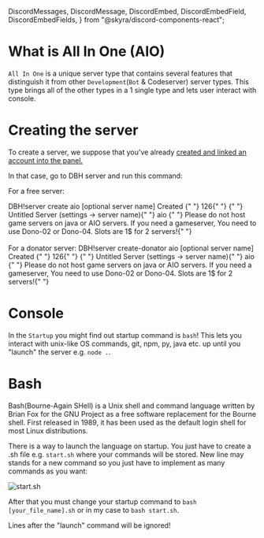   DiscordMessages,
  DiscordMessage,
  DiscordEmbed,
  DiscordEmbedField,
  DiscordEmbedFields,
} from "@skyra/discord-components-react";

# What is All In One (AIO)

`All In One` is a unique server type that contains several features that distinguish it from other `Development`(`Bot` & Codeserver) server types. This type brings all of the other types in a 1 single type and lets user interact with console.

# Creating the server

To create a server, we suppose that you've already [created and linked an account into the panel.](/getting-started)

In that case, go to DBH server and run this command:

For a free server:

<DiscordMessages no-background>
  <DiscordMessage
    author="Jonfirexbox"
    avatar="https://avatars.githubusercontent.com/u/66625200?v=4"
    roleColor="#00cfff"
    roleName="Client"
  >
    DBH!server create aio [optional server name]
  </DiscordMessage>
  <DiscordMessage
    author="DanBot Hosting"
    avatar="https://images-ext-1.discordapp.net/external/9j2_RacvCl8mly7hALccyH0PsM-tbJYm8twQKGf_3jY/https/cdn.discordapp.com/avatars/640161047671603205/718aa5783508125a02e3b244a1bf096e.png"
    roleColor="#0329d3"
    bot={true}
    verified={false}
  >
    <DiscordEmbed slot="embeds" color="#00FF00">
      <DiscordEmbedFields slot="fields">
        <DiscordEmbedField fieldTitle="__Status__"> Created </DiscordEmbedField>
        <DiscordEmbedField fieldTitle="__Created for user ID__">
          {" "}
          126{" "}
        </DiscordEmbedField>
        <DiscordEmbedField fieldTitle="__Server name__">
          {" "}
          Untitled Server (settings -> server name){" "}
        </DiscordEmbedField>
        <DiscordEmbedField fieldTitle="__Type__"> aio </DiscordEmbedField>
        <DiscordEmbedField fieldTitle="__WARNING__">
          {" "}
          Please do not host game servers on java or AIO servers. If you need a
          gameserver, You need to use Dono-02 or Dono-04. Slots are 1$ for 2
          servers!{" "}
        </DiscordEmbedField>
      </DiscordEmbedFields>
    </DiscordEmbed>
  </DiscordMessage>
</DiscordMessages>
<br></br>
For a donator server:
<DiscordMessages no-background>
  <DiscordMessage
    author="Jonfirexbox"
    avatar="https://avatars.githubusercontent.com/u/66625200?v=4"
    roleName="Donator"
    roleColor="#ff00a0"
    roleIcon="https://images-ext-1.discordapp.net/external/jcxosamsnMQwF-XU7dDsYt5Mz_ti0BRJc5pzpGSDPQ0/https/cdn.discordapp.com/role-icons/898041754564046869/576cbb697c65c8fffe1df17961401d8b.png?format=webp&quality=lossless"
  >
    DBH!server create-donator aio [optional server name]
  </DiscordMessage>
  <DiscordMessage
    author="DanBot Hosting"
    avatar="https://images-ext-1.discordapp.net/external/9j2_RacvCl8mly7hALccyH0PsM-tbJYm8twQKGf_3jY/https/cdn.discordapp.com/avatars/640161047671603205/718aa5783508125a02e3b244a1bf096e.png"
    roleColor="#0329d3"
    bot={true}
    verified={false}
  >
    <DiscordEmbed slot="embeds" color="#00FF00">
      <DiscordEmbedFields slot="fields">
        <DiscordEmbedField fieldTitle="__Status__"> Created </DiscordEmbedField>
        <DiscordEmbedField fieldTitle="__Created for user ID__">
          {" "}
          126{" "}
        </DiscordEmbedField>
        <DiscordEmbedField fieldTitle="__Server name__">
          {" "}
          Untitled Server (settings -> server name){" "}
        </DiscordEmbedField>
        <DiscordEmbedField fieldTitle="__Type__"> aio </DiscordEmbedField>
        <DiscordEmbedField fieldTitle="__WARNING__">
          {" "}
          Please do not host game servers on java or AIO servers. If you need a
          gameserver, You need to use Dono-02 or Dono-04. Slots are 1$ for 2
          servers!{" "}
        </DiscordEmbedField>
      </DiscordEmbedFields>
    </DiscordEmbed>
  </DiscordMessage>
</DiscordMessages>

# Console

In the `Startup` you might find out startup command is `bash`! This lets you interact with unix-like OS commands, git, npm, py, java etc. up until you "launch" the server e.g. `node .`.

# Bash

Bash(Bourne-Again SHell) is a Unix shell and command language written by Brian Fox for the GNU Project as a free software replacement for the Bourne shell. First released in 1989, it has been used as the default login shell for most Linux distributions.

<Redirect
  href="https://en.wikipedia.org/wiki/Bash_(Unix_shell)"
  label="Source: Wikipedia"
/>

There is a way to launch the language on startup. You just have to create a .sh file e.g. `start.sh` where your commands will be stored. New line may stands for a new command so you just have to implement as many commands as you want:

![start.sh](/content/aio/start.sh.png)

After that you must change your startup command to `bash [your_file_name].sh` or in my case to `bash start.sh`.

<Tip>Lines after the "launch" command will be ignored!</Tip>

<Redirect
  href="https://www.youtube.com/watch?v=I4EWvMFj37g"
  label="Youtube: Bash in 100 Seconds"
/>
